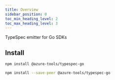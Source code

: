 ```yaml
---
title: Overview
sidebar_position: 0
toc_min_heading_level: 2
toc_max_heading_level: 3
---
```



TypeSpec emitter for Go SDKs

## Install

<Tabs>
<TabItem  label="In a spec" default>

```bash
npm install @azure-tools/typespec-go
```

</TabItem>
<TabItem  label="In a library" default>

```bash
npm install --save-peer @azure-tools/typespec-go
```

</TabItem>
</Tabs>
